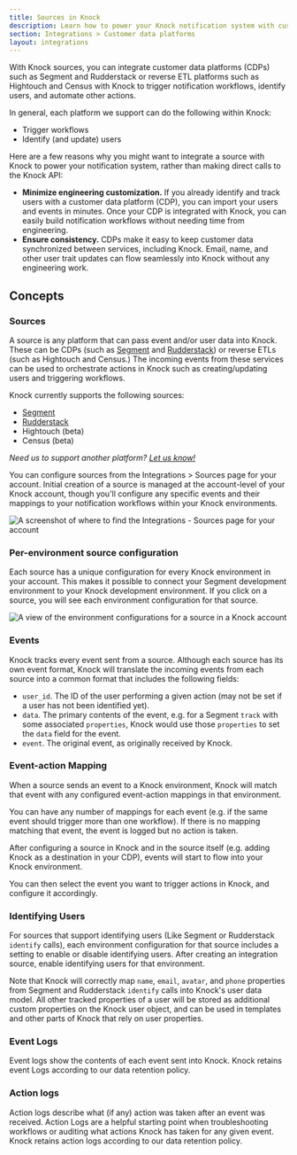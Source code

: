 ```yaml
---
title: Sources in Knock
description: Learn how to power your Knock notification system with customer data platforms, reverse ETLs, and your data warehouse.
section: Integrations > Customer data platforms
layout: integrations
---
```


With Knock sources, you can integrate customer data platforms (CDPs) such as Segment and Rudderstack or reverse ETL platforms such as Hightouch and Census with Knock to trigger notification workflows, identify users, and automate other actions.

In general, each platform we support can do the following within Knock:

- Trigger workflows
- Identify (and update) users

Here are a few reasons why you might want to integrate a source with Knock to power your notification system, rather than making direct calls to the Knock API:

- **Minimize engineering customization.** If you already identify and track users with a customer data platform (CDP), you can import your users and events in minutes. Once your CDP is integrated with Knock, you can easily build notification workflows without needing time from engineering.
- **Ensure consistency.** CDPs make it easy to keep customer data synchronized between services, including Knock. Email, name, and other user trait updates can flow seamlessly into Knock without any engineering work.

## Concepts

### Sources

A source is any platform that can pass event and/or user data into Knock. These can be CDPs (such as [Segment](/integrations/sources/segment) and [Rudderstack](/integrations/sources/rudderstack)) or reverse ETLs (such as Hightouch and Census.) The incoming events from these services can be used to orchestrate actions in Knock such as creating/updating users and triggering workflows.

Knock currently supports the following sources:

- [Segment](/integrations/sources/segment)
- [Rudderstack](/integrations/sources/rudderstack)
- Hightouch (beta)
- Census (beta)

_Need us to support another platform? [Let us know!](mailto:support@knock.app?subject=Integration%20Source%20Request)_

You can configure sources from the Integrations > Sources page for your account. Initial creation of a source is managed at the account-level of your Knock account, though you'll configure any specific events and their mappings to your notification workflows within your Knock environments.

![A screenshot of where to find the Integrations - Sources page for your account](/images/sources/overview.png)

### Per-environment source configuration

Each source has a unique configuration for every Knock environment in your account.
This makes it possible to connect your Segment development environment to your Knock development environment.
If you click on a source, you will see each environment configuration for that source.

![A view of the environment configurations for a source in a Knock account](/images/sources/environment-configs.png)

### Events

Knock tracks every event sent from a source. Although each source has its own event format,
Knock will translate the incoming events from each source into a common format that includes the following fields:

- `user_id`. The ID of the user performing a given action (may not be set if a user has not been identified yet).
- `data`. The primary contents of the event, e.g. for a Segment `track` with some associated `properties`, Knock would use those `properties` to set the `data` field for the event.
- `event`. The original event, as originally received by Knock.

### Event-action Mapping

When a source sends an event to a Knock environment, Knock will match that event with any configured event-action mappings in that environment.

You can have any number of mappings for each event (e.g. if the same event should trigger more than one workflow).
If there is no mapping matching that event, the event is logged but no action is taken.

After configuring a source in Knock and in the source itself (e.g. adding Knock as a destination in your CDP), events will start to flow into your Knock environment.

You can then select the event you want to trigger actions in Knock, and configure it accordingly.

### Identifying Users

For sources that support identifying users (Like Segment or Rudderstack `identify` calls), each environment configuration for that source includes a setting to enable or disable identifying users. After creating an integration source, enable identifying users for that environment.

Note that Knock will correctly map `name`, `email`, `avatar`, and `phone` properties from Segment and Rudderstack `identify` calls into Knock's user data model. All other tracked properties of a user will be stored as additional custom properties on the Knock user object, and can be used in templates and other parts of Knock that rely on user properties.

### Event Logs

Event logs show the contents of each event sent into Knock. Knock retains event Logs according to our data retention policy.

### Action logs

Action logs describe what (if any) action was taken after an event was received. Action Logs are a helpful starting point when troubleshooting workflows or auditing what actions Knock has taken for any given event. Knock retains action logs according to our data retention policy.
